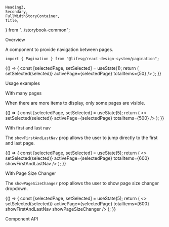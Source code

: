     Heading3,
    Secondary,
    FullWidthStoryContainer,
    Title,
} from "../storybook-common";

<Meta title="Modules/Pagination" component={Pagination} />

<Title>Pagination</Title>

<Secondary>Overview</Secondary>

A component to provide navigation between pages.

```tsx
import { Pagination } from "@lifesg/react-design-system/pagination";
```

<Canvas>
    <Story name="Pagination">
        {() => {
            const [selectedPage, setSelected] = useState(1);
            return (
                <FullWidthStoryContainer>
                    <Pagination
                        onPageChange={(selected) => setSelected(selected)}
                        activePage={selectedPage}
                        totalItems={50}
                    />
                </FullWidthStoryContainer>
            );
        }}
    </Story>
</Canvas>

<Secondary>Usage examples</Secondary>

<Heading3>With many pages</Heading3>

When there are more items to display, only some pages are visible.

<Canvas>
    <Story name="With many pages">
        {() => {
            const [selectedPage, setSelected] = useState(5);
            return (
                <>
                    <CurrentPage page={selectedPage} />
                    <FullWidthStoryContainer>
                        <Pagination
                            onPageChange={(selected) => setSelected(selected)}
                            activePage={selectedPage}
                            totalItems={500}
                        />
                    </FullWidthStoryContainer>
                </>
            );
        }}
    </Story>
</Canvas>

<Heading3>With first and last nav</Heading3>

The `showFirstAndLastNav` prop allows the user to jump directly to the first and last page.

<Canvas>
    <Story name="With first and last nav">
        {() => {
            const [selectedPage, setSelected] = useState(5);
            return (
                <>
                    <CurrentPage page={selectedPage} />
                    <FullWidthStoryContainer>
                        <Pagination
                            onPageChange={(selected) => setSelected(selected)}
                            activePage={selectedPage}
                            totalItems={600}
                            showFirstAndLastNav
                        />
                    </FullWidthStoryContainer>
                </>
            );
        }}
    </Story>
</Canvas>

<Heading3>With Page Size Changer</Heading3>

The `showPageSizeChanger` prop allows the user to show page size changer dropdown.

<Canvas>
    <Story name="With Page Size Changer">
        {() => {
            const [selectedPage, setSelected] = useState(5);
            return (
                <>
                    <CurrentPage page={selectedPage} />
                    <FullWidthStoryContainer>
                        <Pagination
                            onPageChange={(selected) => setSelected(selected)}
                            activePage={selectedPage}
                            totalItems={600}
                            showFirstAndLastNav
                            showPageSizeChanger
                        />
                    </FullWidthStoryContainer>
                </>
            );
        }}
    </Story>
</Canvas>

<Secondary>Component API</Secondary>

<PropsTable />
